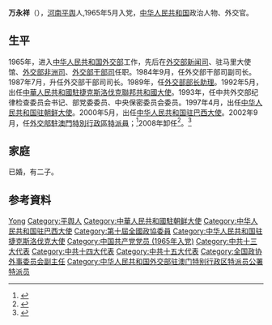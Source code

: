 '''万永祥'''（{{bd|1944年|1月||catIdx=W万}}），[[河南省|河南]][[平舆县|平舆]]人,1965年5月入党，[[中华人民共和国|中华人民共和国]]政治人物、外交官。

==生平==
1965年，进入[[中华人民共和国外交部|中华人民共和国外交部]]工作，先后在[[中华人民共和国外交部新闻司|外交部新闻司]]、驻马里大使馆、[[中华人民共和国外交部非洲司|外交部非洲司]]、[[中华人民共和国外交部干部司|外交部干部司]]任职。1984年9月，任外交部干部司副司长。1987年7月，升任外交部干部司司长。1989年，任[[中华人民共和国外交部部长助理|外交部部长助理]]。1992年5月，出任[[中國駐捷克大使列表|中華人民共和國駐捷克斯洛伐克聯邦共和國大使]]。1993年，任中共外交部纪律检查委员会书记、部党委委员、中央保密委员会委员。1997年4月，出任[[中国驻朝鲜大使列表|中华人民共和国驻朝鲜大使]]。2000年5月，出任[[中国驻巴西大使列表|中华人民共和国驻巴西大使]]。2002年9月，任[[外交部駐澳門特別行政區特派員|外交部駐澳門特別行政區特派員]]；<ref>{{Cite web|title=万永祥特派员简历|url=http://www.fmcoprc.gov.mo/chn/gsjj/t48618.htm|accessdate=2022-04-12|work=[[中华人民共和国外交部驻澳门特别行政区特派员公署|中华人民共和国外交部驻澳门特别行政区特派员公署]]|archive-date=2004-01-15|archive-url=https://web.archive.org/web/20040115174930/http://www.fmcoprc.gov.mo/chn/gsjj/t48618.htm|dead-url=yes}}</ref>2008年卸任<ref>{{cite news|title=外交部驻澳门特派员万永祥今日离任|url=http://news.sina.com.cn/c/2008-05-12/100915521342.shtml|accessdate=2014-05-08|newspaper=新浪网|archive-date=2014-05-18|archive-url=https://web.archive.org/web/20140518101050/http://news.sina.com.cn/c/2008-05-12/100915521342.shtml|dead-url=no}}</ref>。<ref>{{Cite web|title=万永祥|url=https://www.mfa.gov.cn/web/ziliao_674904/wjrw_674925/lrfbzjbzzl_674933/200510/t20051028_9881082.shtml|accessdate=2022-04-12|work=[[中华人民共和国外交部|中华人民共和国外交部]]|archive-date=2022-04-12|archive-url=https://web.archive.org/web/20220412001456/https://www.mfa.gov.cn/web/ziliao_674904/wjrw_674925/lrfbzjbzzl_674933/200510/t20051028_9881082.shtml}}</ref>

==家庭==
已婚，有二子。

== 参考資料 ==
{{reflist}}

{{start box}}
{{s-dip}}
{{succession box|[[原焘|原焘]]|[[卢树民|卢树民]]|[[中国外交部驻澳门特派员公署特派员列表|外交部驻澳门特别行政区特派员公署特派员]]|2002年9月－2008年5月}}
{{succession box|[[李国新|李国新]]|[[蒋元德|蒋元德]]|[[中国驻巴西大使列表|中华人民共和国驻巴西大使]]|2000年5月－2002年8月}}
{{succession box|[[乔宗淮|乔宗淮]]|[[王国章|王国章]]|[[中国驻朝鲜大使列表|中华人民共和国驻朝鲜大使]]|1997年4月－2000年3月}}
{{succession box|[[王行達|王行達]]|[[齊國輔|齊國輔]]<br />[[唐湛清|唐湛清]]|[[中國駐捷克大使列表|中華人民共和國駐捷克斯洛伐克聯邦共和國大使]]|1992年5月－1993年2月}}
{{end box}}
{{中國駐捷克大使}}
{{中國駐斯洛伐克大使}}
{{Authority control}}
{{DEFAULTSORT:Wan Yongxiang}}
[[Category:万姓|Yong]]
[[Category:平舆人|Category:平舆人]]
[[Category:中華人民共和國駐朝鲜大使|Category:中華人民共和國駐朝鲜大使]]
[[Category:中华人民共和国驻巴西大使|Category:中华人民共和国驻巴西大使]]
[[Category:第十屆全國政協委員|Category:第十屆全國政協委員]]
[[Category:中华人民共和国驻捷克斯洛伐克大使|Category:中华人民共和国驻捷克斯洛伐克大使]]
[[Category:中国共产党党员_(1965年入党)|Category:中国共产党党员 (1965年入党)]]
[[Category:中共十三大代表|Category:中共十三大代表]]
[[Category:中共十四大代表|Category:中共十四大代表]]
[[Category:中共十五大代表|Category:中共十五大代表]]
[[Category:全国政协外事委员会副主任|Category:全国政协外事委员会副主任]]
[[Category:中华人民共和国外交部驻澳门特别行政区特派员公署特派员|Category:中华人民共和国外交部驻澳门特别行政区特派员公署特派员]]